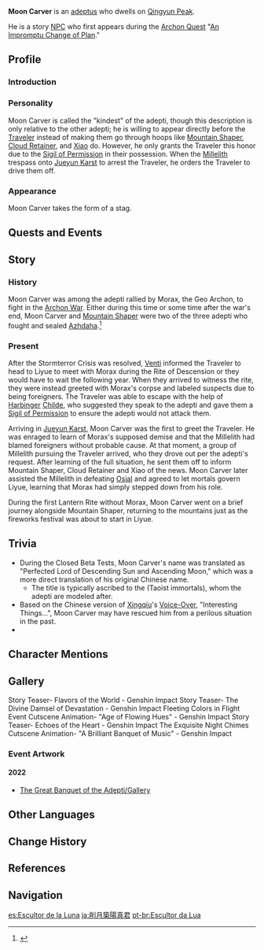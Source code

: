 {{Character Infobox
|image            = NPC Moon Carver.png
|name             = Moon Carver
|region           = Liyue
|affiliation      = Adepti
|type             = Quest NPC
|voiceEN          = [https://www.zachaguilar.com/ Zach Aguilar]<ref>Twitter: [https://twitter.com/airzach/status/1399197540021538820 EN VA Self Announcement]</ref>
|voiceCN          = [https://zh.moegirl.org.cn/虞晓旭 Yu Xiaoxu ({{zh|虞晓旭}})]<ref>Weibo: [https://weibo.com/u/1323145252 CN VA Self Announcement]</ref>
|voiceJP          = Horiguchi Ryousuke ({{ja|堀口 凌介}})<ref>Archived, Twitter: [https://web.archive.org/web/20211203115752/https://twitter.com/R_Sirotanist/status/1326872667899621376 JP VA Self Announcement]</ref>
|voiceKR          = [https://namu.wiki/w/박요한(성우 Park Yo-han ({{ko|박요한}})]<ref>YouTube: [https://youtu.be/YwBS-ag8C-U KR VA Self Announcement]</ref>
}}
'''Moon Carver''' is an [[adeptus]] who dwells on [[Qingyun Peak]].

He is a story [[NPC]] who first appears during the [[Archon Quest]] "[[An Impromptu Change of Plan]]."

==Profile==
===Introduction===
{{Quote
|Moon Carver, disciple of [[Rex Lapis]]. The kindest adeptus amongst all, in the manifestation of a stag.
|Stone tablet on Qingyun Peak.
}}

===Personality===
Moon Carver is called the "kindest" of the adepti, though this description is only relative to the other adepti; he is willing to appear directly before the [[Traveler]] instead of making them go through hoops like [[Mountain Shaper]], [[Cloud Retainer]], and [[Xiao]] do. However, he only grants the Traveler this honor due to the [[Sigil of Permission]] in their possession. When the [[Millelith]] trespass onto [[Jueyun Karst]] to arrest the Traveler, he orders the Traveler to drive them off.

===Appearance===
Moon Carver takes the form of a stag.

==Quests and Events==
{{Quests and Events
|The Stars Inscribe the Year's Wishes = cutscene
|Three to Get Ready, and Here We Go = cinematic
}}

==Story==
===History===
Moon Carver was among the adepti rallied by Morax, the Geo Archon, to fight in the [[Archon War]]. Either during this time or some time after the war's end, Moon Carver and [[Mountain Shaper]] were two of the three adepti who fought and sealed [[Azhdaha]].<ref>{{Ref/HEO|Hidden in Nameless Treasures}}</ref>

===Present===
After the Stormterror Crisis was resolved, [[Venti]] informed the Traveler to head to Liyue to meet with Morax during the Rite of Descension or they would have to wait the following year. When they arrived to witness the rite, they were instead greeted with Morax's corpse and labeled suspects due to being foreigners. The Traveler was able to escape with the help of [[Eleven Fatui Harbingers|Harbinger]] [[Tartaglia|Childe]], who suggested they speak to the adepti and gave them a [[Sigil of Permission]] to ensure the adepti would not attack them.

Arriving in [[Jueyun Karst]], Moon Carver was the first to greet the Traveler. He was enraged to learn of Morax's supposed demise and that the Millelith had blamed foreigners without probable cause. At that moment, a group of Millelith pursuing the Traveler arrived, who they drove out per the adepti's request. After learning of the full situation, he sent them off to inform Mountain Shaper, Cloud Retainer and Xiao of the news. Moon Carver later assisted the Millelith in defeating [[Osial]] and agreed to let mortals govern Liyue, learning that Morax had simply stepped down from his role.

During the first Lantern Rite without Morax, Moon Carver went on a brief journey alongside Mountain Shaper, returning to the mountains just as the fireworks festival was about to start in Liyue.

==Trivia==
* During the Closed Beta Tests, Moon Carver's name was translated as "Perfected Lord of Descending Sun and Ascending Moon," which was a more direct translation of his original Chinese name.
** The title {{Lang|"Perfected Lord"|zh=真君|zh_rm=Zhēnjūn}} is typically ascribed to the {{w|Xian (Taoism)|''xian''}} (Taoist immortals), whom the adepti are modeled after.
* Based on the Chinese version of [[Xingqiu]]'s [[Xingqiu/Voice-Overs|Voice-Over]], "Interesting Things...", Moon Carver may have rescued him from a perilous situation in the past.
* {{Character Furnishing Mentions}}

==Character Mentions==
{{Character Mentions}}

==Gallery==
<gallery>
Story Teaser- Flavors of the World - Genshin Impact
Story Teaser- The Divine Damsel of Devastation - Genshin Impact
Fleeting Colors in Flight Event Cutscene Animation- "Age of Flowing Hues" - Genshin Impact
Story Teaser- Echoes of the Heart - Genshin Impact
The Exquisite Night Chimes Cutscene Animation- "A Brilliant Banquet of Music" - Genshin Impact
</gallery>

===Event Artwork===
====2022====
*[[The Great Banquet of the Adepti/Gallery]]<!--2021-01-29-->

==Other Languages==
{{Other Languages
|en      = Moon Carver
|zhs     = 削月筑阳真君
|zhs_rm  = Xuēyuè Zhúyáng Zhēnjūn
|zht     = 削月築陽真君
|zht_rm  = Xuēyuè Zhúyáng Zhēnjūn
|zh_tl   = The Perfected Lord who Carves the Moon and Builds the Sun
|ja      = {{Rubi|削|さく|月|げつ|築|ちく|陽|よう|真|しん|君|くん}}
|ja_rm   = Sakugetsu Chikuyou Shinkun
|ja_tl   = The Perfected Lord who Carves the Moon and Builds the Sun{{Sino|ja}}
|ko      = 소월축양진군
|ko_rm   = Sowolchukyangjin'gun
|ko_tl   = The Perfected Lord who Carves the Moon and Builds the Sun{{Sino|ko}}
|es      = Escultor de la Luna
|es_tl   = Carver of the Moon
|fr      = Grave-Lune
|fr_tl   = Moon Carver
|ru      = Владыка Лун
|ru_tl   = Moon Sovereign
|th      = จ้าวดับจันทร์ตะวันฉาย
|th_rm   = Cao Dab Can Tawan Chay
|th_tl   = Lord who Quenches the Moon and Kindles the Sun
|vi      = {{tt|Tước Nguyệt Trúc Dương Chân Quân|削月筑阳真君}}
|vi_tl   = The Perfected Lord who Carves the Moon and Builds the Sun{{Sino|vi}}
|de      = Fürst des untergehenden Mondes und der aufgehenden Sonne
|de_tl   = Prince of the setting moon and the rising sun
|id      = Moon Carver
|pt      = Escultor da Lua
|pt_tl   = 
|tr      = Ay Oymacısı
|tr_tl   = 
|it      = Scultore della luna
|it_tl   = Sculptor of the Moon
}}

==Change History==
{{Change History|1.0}}

==References==
{{Reflist}}

==Navigation==
{{Faction Navbox}}

[[es:Escultor de la Luna]]
[[ja:削月築陽真君]]
[[pt-br:Escultor da Lua]]